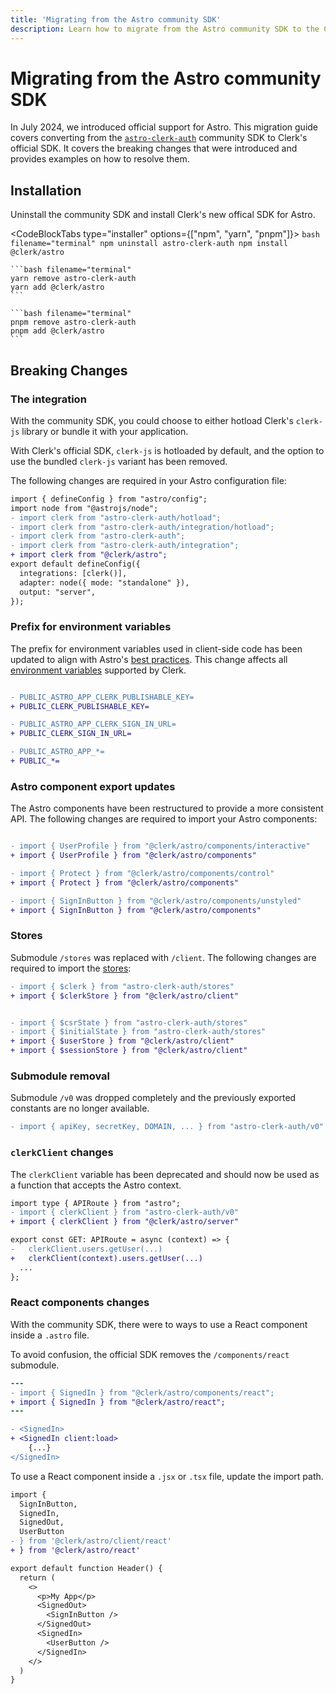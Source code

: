```yaml
---
title: 'Migrating from the Astro community SDK'
description: Learn how to migrate from the Astro community SDK to the Clerk Astro SDK.
---
```


# Migrating from the Astro community SDK

In July 2024, we introduced official support for Astro. This migration guide covers converting from the [`astro-clerk-auth`](https://github.com/panteliselef/astro-with-clerk-auth) community SDK to Clerk's official SDK. It covers the breaking changes that were introduced and provides examples on how to resolve them.

## Installation

Uninstall the community SDK and install Clerk's new offical SDK for Astro.

<CodeBlockTabs type="installer" options={["npm", "yarn", "pnpm"]}>
    ```bash filename="terminal"
    npm uninstall astro-clerk-auth
    npm install @clerk/astro
    ```

    ```bash filename="terminal"
    yarn remove astro-clerk-auth
    yarn add @clerk/astro
    ```

    ```bash filename="terminal"
    pnpm remove astro-clerk-auth
    pnpm add @clerk/astro
    ```
</CodeBlockTabs>

## Breaking Changes

### The integration

With the community SDK, you could choose to either hotload Clerk's `clerk-js` library or bundle it with your application.

With Clerk's official SDK, `clerk-js` is hotloaded by default, and the option to use the bundled `clerk-js` variant has been removed.

The following changes are required in your Astro configuration file:

```diff
import { defineConfig } from "astro/config";
import node from "@astrojs/node";
- import clerk from "astro-clerk-auth/hotload";
- import clerk from "astro-clerk-auth/integration/hotload";
- import clerk from "astro-clerk-auth";
- import clerk from "astro-clerk-auth/integration";
+ import clerk from "@clerk/astro";
export default defineConfig({
  integrations: [clerk()],
  adapter: node({ mode: "standalone" }),
  output: "server",
});
```

### Prefix for environment variables

The prefix for environment variables used in client-side code has been updated to align with Astro's [best practices](https://docs.astro.build/en/guides/environment-variables/). This change affects all [environment variables](https://clerk.com/docs/deployments/clerk-environment-variables) supported by Clerk.

```diff

- PUBLIC_ASTRO_APP_CLERK_PUBLISHABLE_KEY=
+ PUBLIC_CLERK_PUBLISHABLE_KEY=

- PUBLIC_ASTRO_APP_CLERK_SIGN_IN_URL=
+ PUBLIC_CLERK_SIGN_IN_URL=

- PUBLIC_ASTRO_APP_*=
+ PUBLIC_*=

```


### Astro component export updates

The Astro components have been restructured to provide a more consistent API. The following changes are required to import your Astro components:

```diff

- import { UserProfile } from "@clerk/astro/components/interactive"
+ import { UserProfile } from "@clerk/astro/components"

- import { Protect } from "@clerk/astro/components/control"
+ import { Protect } from "@clerk/astro/components"

- import { SignInButton } from "@clerk/astro/components/unstyled"
+ import { SignInButton } from "@clerk/astro/components"

```

### Stores

Submodule `/stores` was replaced with `/client`. The following changes are required to import the [stores](docs/references/astro/overview#client-side-helpers):

```diff
- import { $clerk } from "astro-clerk-auth/stores"
+ import { $clerkStore } from "@clerk/astro/client"


- import { $csrState } from "astro-clerk-auth/stores"
- import { $initialState } from "astro-clerk-auth/stores"
+ import { $userStore } from "@clerk/astro/client"
+ import { $sessionStore } from "@clerk/astro/client"
```

### Submodule removal

Submodule `/v0` was dropped completely and the previously exported constants are no longer available.

```diff
- import { apiKey, secretKey, DOMAIN, ... } from "astro-clerk-auth/v0"
```

### `clerkClient` changes

The `clerkClient` variable has been deprecated and should now be used as a function that accepts the Astro context.

```diff
import type { APIRoute } from "astro";
- import { clerkClient } from "astro-clerk-auth/v0"
+ import { clerkClient } from "@clerk/astro/server"

export const GET: APIRoute = async (context) => {
-   clerkClient.users.getUser(...)
+   clerkClient(context).users.getUser(...)
  ...
};
```

### React components changes

With the community SDK, there were to ways to use a React component inside a `.astro` file.

To avoid confusion, the official SDK removes the `/components/react` submodule.

```diff
---
- import { SignedIn } from "@clerk/astro/components/react";
+ import { SignedIn } from "@clerk/astro/react";
---

- <SignedIn>
+ <SignedIn client:load>
    {...}
</SignedIn>
```

To use a React component inside a `.jsx` or `.tsx` file, update the import path.

```diff
import {
  SignInButton,
  SignedIn,
  SignedOut,
  UserButton
- } from '@clerk/astro/client/react'
+ } from '@clerk/astro/react'

export default function Header() {
  return (
    <>
      <p>My App</p>
      <SignedOut>
        <SignInButton />
      </SignedOut>
      <SignedIn>
        <UserButton />
      </SignedIn>
    </>
  )
}
```
